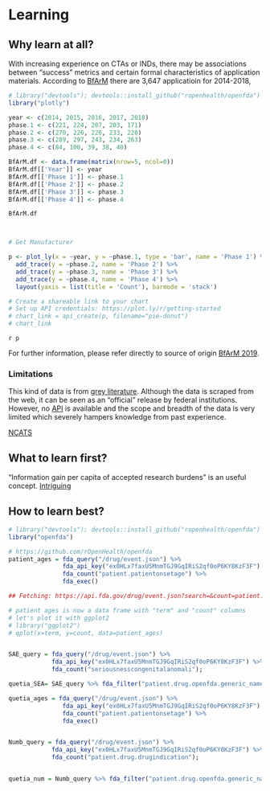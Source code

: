 # Learning


## Why learn at all?
With increasing experience on CTAs or INDs, there may be associations between "success" metrics and certain formal characteristics of application materials. According to [BfArM](https://www.bfarm.de/EN/BfArM/_node.html) there are 3,647 applicatioin for 2014-2018,


```r
# library("devtools"); devtools::install_github("ropenhealth/openfda")
library("plotly")

year <- c(2014, 2015, 2016, 2017, 2018)
phase.1 <- c(221, 224, 207, 203, 171)
phase.2 <- c(270, 226, 226, 233, 220)
phase.3 <- c(289, 297, 243, 234, 263)
phase.4 <- c(84, 100, 39, 38, 40)

BfArM.df <- data.frame(matrix(nrow=5, ncol=0)) 
BfArM.df[['Year']] <- year
BfArM.df[['Phase 1']] <- phase.1
BfArM.df[['Phase 2']] <- phase.2
BfArM.df[['Phase 3']] <- phase.3
BfArM.df[['Phase 4']] <- phase.4

BfArM.df



# Get Manufacturer

p <- plot_ly(x = ~year, y = ~phase.1, type = 'bar', name = 'Phase 1') %>%
  add_trace(y = ~phase.2, name = 'Phase 2') %>%
  add_trace(y = ~phase.3, name = 'Phase 3') %>%
  add_trace(y = ~phase.4, name = 'Phase 4') %>%
  layout(yaxis = list(title = 'Count'), barmode = 'stack')

# Create a shareable link to your chart
# Set up API credentials: https://plot.ly/r/getting-started
# chart_link = api_create(p, filename="pie-donut")
# chart_link
```
`r p`

For further information, please refer directly to source of origin [BfArM 2019](https://www.bfarm.de/DE/Arzneimittel/Arzneimittelzulassung/KlinischePruefung/Genehmigungs-Verfahren/Statistik.html).

<!---
![Please refer directly to source of origin. [BfArM 2019](https://www.bfarm.de/DE/Arzneimittel/Arzneimittelzulassung/KlinischePruefung/Genehmigungs-Verfahren/Statistik.html)](https://www.bfarm.de/SharedDocs/Bilder/Arzneimittel/klinPr/Statistik2014-2018.jpg?__blob=normal&v=3){width=450px}


![Please refer directly to source of origin. [Pei 2019](https://www.pei.de/EN/information/license-applicants/clinical-trial-authorisation/statistics/statistics-clinical-trials-node.html)](https://www.pei.de/SharedDocs/Bilder/EN/license-applicants/overview-all-requests.jpg?__blob=thumbnail&v=10){width=450px}
-->


### Limitations
This kind of data is from [grey literature](https://en.wikipedia.org/wiki/Grey_literature). Although the data is scraped from the web, it can be seen as an "official" release by federal institutions. However, no [API](https://en.wikipedia.org/wiki/Application_programming_interface) is available and the scope and breadth of the data is very limited which severely hampers knowledge from past experience.

[NCATS](https://pubs.acs.org/doi/pdf/10.1021/acsptsci.9b00056)

## What to learn first?
“Information gain per capita of accepted research burdens” is an useful concept. 
[Intriguing](http://serayamaouche.net/code/R/Rcode.html)

## How to learn best?

```r
# library("devtools"); devtools::install_github("ropenhealth/openfda")
library("openfda")

# https://github.com/rOpenHealth/openfda
patient_ages = fda_query("/drug/event.json") %>%
               fda_api_key("ex0HLx7faxU5MnmTGJ9GqIRiS2qf0oP6KY8KzF3F") %>%
               fda_count("patient.patientonsetage") %>%
               fda_exec()

## Fetching: https://api.fda.gov/drug/event.json?search=&count=patient.patientonsetage

# patient ages is now a data frame with "term" and "count" columns
# let's plot it with ggplot2
# library("ggplot2")
# qplot(x=term, y=count, data=patient_ages)


SAE_query = fda_query("/drug/event.json") %>%
            fda_api_key("ex0HLx7faxU5MnmTGJ9GqIRiS2qf0oP6KY8KzF3F") %>%
            fda_count("seriousnesscongenitalanomali");

quetia_SEA= SAE_query %>% fda_filter("patient.drug.openfda.generic_name", "quetiapine") %>% fda_exec()

quetia_ages = fda_query("/drug/event.json") %>%
               fda_api_key("ex0HLx7faxU5MnmTGJ9GqIRiS2qf0oP6KY8KzF3F") %>%
               fda_count("patient.patientonsetage") %>%
               fda_exec()


Numb_query = fda_query("/drug/event.json") %>%
            fda_api_key("ex0HLx7faxU5MnmTGJ9GqIRiS2qf0oP6KY8KzF3F") %>%
            fda_count("patient.drug.drugindication");


quetia_num = Numb_query %>% fda_filter("patient.drug.openfda.generic_name", "quetiapine") %>% fda_exec()

```



